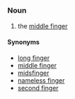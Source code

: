 =={{en}}==
===Noun===
# the [[middle finger]]
====Synonyms====
*[[long finger]]
*[[middle finger]]
*[[midsfinger]]
*[[nameless finger]]
*[[second finger]]